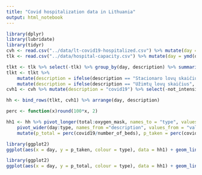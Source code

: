 ```yaml
---
title: "Covid hospitalization data in Lithuania"
output: html_notebook
---
```


```r
library(dplyr)
library(lubridate)
library(tidyr)
cvh <- read.csv("../data/lt-covid19-hospitalized.csv") %>% mutate(day = ymd(day))
tlk <- read.csv("../data/hospital-capacity.csv") %>% mutate(day = ymd(day))

tlkt <- tlk %>% select(-tlk) %>% group_by(day, description) %>% summarise_all(sum) %>% ungroup
tlkt <- tlkt %>% 
    mutate(description = ifelse(description == "Stacionaro lovų skaičius", "number_of_beds", description)) %>% 
    mutate(description = ifelse(description == "Užimtų lovų skaičius", "beds_taken", description)) 
cvh1 <- cvh %>% mutate(description = "covid19") %>% select(-not_intensive)

hh <- bind_rows(tlkt, cvh1) %>% arrange(day, description)

perc <- function(x)round(100*x, 2)

hh1 <- hh %>% pivot_longer(total:oxygen_mask, names_to = "type", values_to = "value") %>% 
    pivot_wider(day:type, names_from ="description", values_from = "value") %>% 
    mutate(p_total = perc(covid19/number_of_beds), p_taken = perc(covid19/beds_taken))
```


```r
library(ggplot2)
ggplot(aes(x = day, y = p_taken, colour = type), data = hh1) + geom_line() + labs(title = "Covid19 procentas tarp užimtų lovų, 2020-10-17")
```


```r
library(ggplot2)
ggplot(aes(x = day, y = p_total, colour = type), data = hh1) + geom_line() + labs(title = "Covid19 procentas tarp stacionaro lovų, 2020-10-17")
```
